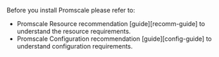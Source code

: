 <highlight type="note">

Before you install Promscale please refer to:

*   Promscale Resource recommendation [guide][recomm-guide] to understand the
    resource requirements.
*   Promscale Configuration recommendation [guide][config-guide] to understand
    configuration requirements.

</highlight>